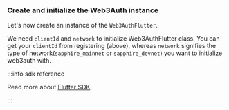 ### Create and initialize the Web3Auth instance

Let's now create an instance of the `Web3AuthFlutter`.

We need `clientId` and `network` to initialize Web3AuthFlutter class. You can get your `clientId` from registering (above), whereas `network` signifies the type of network(`sapphire_mainnet` or `sapphire_devnet`) you want to initialize web3auth with.

:::info sdk reference

Read more about [Flutter SDK](/embedded-wallets/sdk/flutter).

:::

